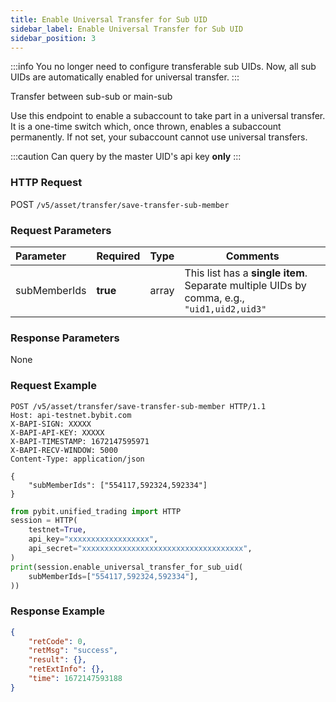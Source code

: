 ```yaml
---
title: Enable Universal Transfer for Sub UID
sidebar_label: Enable Universal Transfer for Sub UID
sidebar_position: 3
---
```

:::info
You no longer need to configure transferable sub UIDs. Now, all sub UIDs are automatically enabled for universal transfer.
:::

Transfer between sub-sub or main-sub

Use this endpoint to enable a subaccount to take part in a universal transfer. It is a one-time switch which, once thrown, enables a subaccount permanently. If not set, your subaccount cannot use universal transfers.

:::caution
Can query by the master UID's api key **only**
:::

### HTTP Request
POST `/v5/asset/transfer/save-transfer-sub-member`

### Request Parameters
| Parameter | Required | Type | Comments|
|:----- |:-------|:-----|------ |
|subMemberIds |**true** |array | This list has a <b>single item</b>. Separate multiple UIDs by comma, e.g., ``"uid1,uid2,uid3"``|

### Response Parameters
None

### Request Example

<Tabs groupId="programming-languages">
<TabItem value="http" label="HTTP">

```http
POST /v5/asset/transfer/save-transfer-sub-member HTTP/1.1
Host: api-testnet.bybit.com
X-BAPI-SIGN: XXXXX
X-BAPI-API-KEY: XXXXX
X-BAPI-TIMESTAMP: 1672147595971
X-BAPI-RECV-WINDOW: 5000
Content-Type: application/json

{
    "subMemberIds": ["554117,592324,592334"]
}
```

</TabItem>
<TabItem value="python" label="Python">

```python
from pybit.unified_trading import HTTP
session = HTTP(
    testnet=True,
    api_key="xxxxxxxxxxxxxxxxxx",
    api_secret="xxxxxxxxxxxxxxxxxxxxxxxxxxxxxxxxxxxx",
)
print(session.enable_universal_transfer_for_sub_uid(
    subMemberIds=["554117,592324,592334"],
))
```

</TabItem>
</Tabs>

### Response Example

```json
{
    "retCode": 0,
    "retMsg": "success",
    "result": {},
    "retExtInfo": {},
    "time": 1672147593188
}
```
